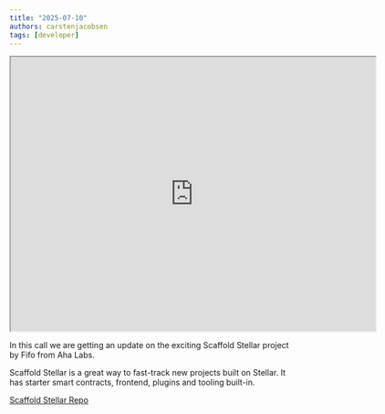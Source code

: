 ```yaml
---
title: "2025-07-10"
authors: carstenjacobsen
tags: [developer]
---
```


<iframe
  src="https://www.youtube.com/embed/0syGaIn3ULk?si=0JFUrQiBqQHl59dC"
  width="640"
  height="480"
  allow="autoplay"
></iframe>

In this call we are getting an update on the exciting Scaffold Stellar project by Fifo from Aha Labs.

Scaffold Stellar is a great way to fast-track new projects built on Stellar. It has starter smart contracts, frontend, plugins and tooling built-in.

[Scaffold Stellar Repo](https://github.com/theahaco/scaffold-stellar)